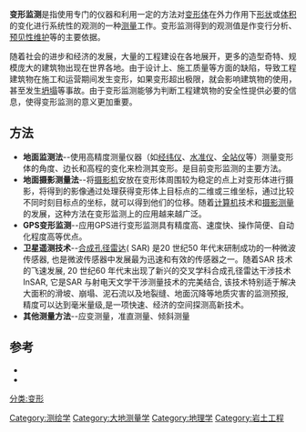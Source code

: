 '''变形监测'''是指使用专门的仪器和利用一定的方法对[[变形体|变形体]]在外力作用下[[形状|形状]]或[[体积|体积]]的变化进行系统性的观测的一种[[测量|测量]]工作。变形监测得到的观测值是作变行分析、[[预见性维护|预见性维护]]等的主要依据。

随着社会的进步和经济的发展，大量的工程建设在各地展开，更多的造型奇特、规模庞大的建筑物出现在世界各地。由于设计上、施工质量等方面的缺陷，导致工程建筑物在施工和运营期间发生变形，如果变形超出极限，就会影响建筑物的使用，甚至发生[[坍塌|坍塌]]等事故。由于变形监测能够为判断工程建筑物的安全性提供必要的信息，使得变形监测的意义更加重要。

==方法==
*'''地面监测法'''--使用高精度测量仪器（如[[经纬仪|经纬仪]]、[[水准仪|水准仪]]、[[全站仪|全站仪]]等）测量变形体的角度、边长和高程的变化来检测其变形。是目前变形监测的主要方法。
*'''地面摄影测量法'''--将[[摄影机|摄影机]]安放在变形体周围较为稳定的点上对变形体进行摄影，将得到的影像通过处理获得变形体上目标点的二维或三维坐标，通过比较不同时刻目标点的坐标，就可以得到他们的位移。随着[[计算机|计算机]]技术和[[摄影测量|摄影测量]]的发展，这种方法在变形监测上的应用越来越广泛。
*'''GPS变形监测'''--应用GPS进行变形监测具有精度高、速度快、操作简便、自动化程度高等优点。
*'''卫星遥测技术'''--[[:合成孔径雷达|合成孔径雷达]]( SAR) 是20 世纪50 年代末研制成功的一种微波传感器, 也是微波传感器中发展最为迅速和有效的传感器之一。随着SAR 技术的飞速发展, 20 世纪60 年代末出现了新兴的交叉学科合成孔径雷达干涉技术InSAR, 它是SAR 与射电天文学干涉测量技术的完美结合, 该技术特别适于解决大面积的滑坡、崩塌、泥石流以及地裂缝、地面沉降等地质灾害的监测预报, 精度可以达到毫米量级,是一项快速、经济的空间探测高新技术。
*'''其他测量方法'''--应变测量，准直测量、倾斜测量

==参考==
*{{Translation/Ref|lang=en|article=Deformation monitoring|oldid=}}
*{{cite book zh |author=黄声享 尹晖 蒋征 |title=变形监测数据处理 |format=M |edition=1 |location=武汉 |publisher=武汉大学出版社 |date=2003 |pages= |id= ISBN 978-7-307-03770-0}}
[[Category:测绘学|Category:测绘学]]
[[分类:变形|分类:变形]]
[[Category:大地测量学|Category:大地测量学]]
[[Category:地理学|Category:地理学]]
[[Category:岩土工程|Category:岩土工程]]